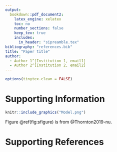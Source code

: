 ```yaml
---
output:
  bookdown::pdf_document2:
    latex_engine: xelatex
    toc: no
    number_sections: false
    keep_tex: true
    includes:
      in_header: "sipreamble.tex"
bibliography: "references.bib"
title: "Paper title"
author:
  - Author 1^[Institution 1, email1]
  - Author 2^[Institution 2, email2]
---
```


\linenumbers

```r
options(tinytex.clean = FALSE)
```

# Supporting Information

\renewcommand{\thefigure}{S\arabic{figure}}
\renewcommand{\thetable}{S\arabic{table}}
\setcounter{figure}{0}
\setcounter{table}{0}

```r
knitr::include_graphics("Model.png")
```

Figure \@ref(fig:sfigure) is from @Thornton2019-nu.

\clearpage
\newpage

# Supporting References


